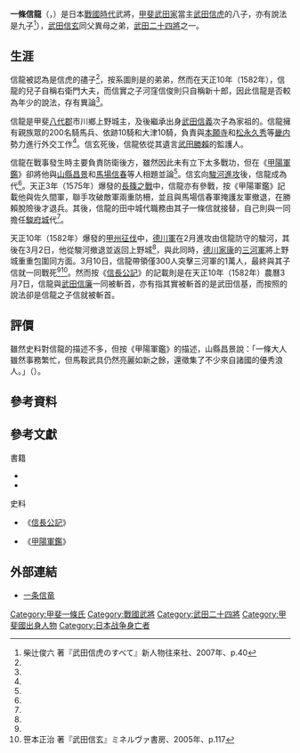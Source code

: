 {{日本武士
|名稱= 一條 信龍
|時代= [[戰國時代_(日本)|戰國時代]]
|出生日期= [[天文_(後奈良天皇)|天文]]8年（1539年）
|出生地點= 
|逝世日期= [[天正_(日本)|天正]]10年農曆3月10日（1582年4月2日）
|逝世地點= 
|假名= {{lang|ja|いちじょう のぶたつ}}
|羅馬字= Ichijō Nobutatsu
|幼名= 
|改名= 
|别名= 上野介<br>右衛門大夫<br>信隆
|諡号= 
|神号= 
|戒名= 
|洗禮名= 
|墓所=
|朝廷官位= 
|幕府職位= 
|主君= [[武田信玄|武田信玄]]→[[武田勝賴|武田勝賴]]
|藩= 
|氏族= [[武田氏|武田氏]]→{{Link-ja|甲斐一條氏|甲斐一条氏|一條氏}}
|父母= 父：[[武田信虎|武田信虎]]
|養父= 
|養母= 
|兄弟= {{Link-ja|武田竹松|武田竹松}}<br>[[武田信玄|武田信玄]]<br>{{Link-ja|武田犬千代|武田犬千代}}<br>[[武田信繁|武田信繁]]<br>武田信基<br>[[武田信廉|武田信廉]]<br>{{Link-ja|武田信顯|武田信顕}}<br>{{Link-ja|松尾信是|松尾信是}}<br>{{Link-ja|武田宗智|武田宗智}}<br>{{Link-ja|河窪信實|河窪信実}}<br>[[武田信友|武田信友]]<br>武田勝虎
|姐妹= [[定惠院|定惠院]]（[[今川義元|今川義元]]正室）<br>南松院（{{Link-ja|穴山信友|穴山信友}}正室<br>[[武田禰禰|禰禰]]（[[諏訪賴重|諏訪賴重]]正室）<br>花光院（浦野氏室）<br>龜御料人（{{Link-ja|大井信為|大井信為}}正室）<br>{{Link-ja|下條信氏|下条信氏}}正室<br>禰津神平（{{Link-ja|禰津元直|禰津元直}}長子的正室）<br>菊御料人（[[菊亭晴季|菊亭晴季]]室）
|正室= 
|側室= 
|嗣子= 一條信就<br>{{Link-ja|武田信貞|武田信貞}}
|嗣女= 三宅正次室
|養子= 
|養女= 
}}

'''一條信龍'''（{{jpn|j=一条信龍|hg=いちじょう のぶたつ|rm=Ichijō Nobutatsu}}，{{bd|1539年||1582年|4月2日|catIdx=Ichijō Nobutatsu}}）是日本[[戰國時代_(日本)|戰國時代]]武將，[[甲斐國|甲斐]][[武田氏|武田家]]當主[[武田信虎|武田信虎]]的八子，亦有說法是九子<ref name="柴辻p40">柴辻俊六 著『武田信虎のすべて』新人物往来社、2007年、p.40</ref>），[[武田信玄|武田信玄]]同父異母之弟，[[武田二十四將|武田二十四將]]之一。

== 生涯 ==
信龍被認為是信虎的孻子<ref name="柴辻p40"/>，按系圖則是{{Link-ja|河窪信實|河窪信実}}的弟弟，然而在天正10年（1582年），信龍的兒子自稱右衛門大夫，而信實之子河窪信俊則只自稱新十郎，因此信龍是否較為年少的說法，存有異論<ref name="柴辻p40"/>。

信龍是甲斐[[八代郡_(甲斐國)|八代郡]]市川鄉上野城主，及後繼承{{Link-ja|甲斐源氏|甲斐源氏}}出身[[武田信義|武田信義]]次子{{Link-ja|一條忠賴|一条忠頼}}為家祖的{{Link-ja|甲斐一條氏|甲斐一条氏|一條氏}}。信龍擁有親族眾的200名騎馬兵、依跡10騎和大津10騎，負責與[[本願寺|本願寺]]和[[松永久秀|松永久秀]]等[[畿内|畿内]]勢力進行外交工作<ref name="柴辻p40"/>。信玄死後，信龍依從其遺言[[武田勝賴|武田勝賴]]的監護人。

信龍在戰事發生時主要負責防衛後方，雖然因此未有立下太多戰功，但在《[[甲陽軍鑑|甲陽軍鑑]]》卻將他與[[山縣昌景|山縣昌景]]和[[馬場信春|馬場信春]]等人相題並論<ref name="柴辻p40"/>。信玄向[[駿河國|駿河]][[駿河侵攻|進攻]]後，信龍成為{{Link-ja|田中城|田中城}}代<ref name="柴辻p40"/>。天正3年（1575年）爆發的[[長篠之戰|長篠之戰]]中，信龍亦有參戰，按《甲陽軍鑑》記載他與佐久間軍，聯手攻破敵軍兩重防柵，並且與馬場信春軍掩護友軍撤退，在勝賴脫險後才退兵。其後，信龍的田中城代職務由其子一條信就接替，自己則與{{Link-ja|武田信堯|武田信堯}}一同擔任[[駿府城|駿府城]]代<ref name="柴辻p40"/>。

天正10年（1582年）爆發的[[甲州征伐|甲州征伐]]中，[[德川氏|德川軍]]在2月進攻由信龍防守的駿河，其後在3月2日，他從駿河撤退並返回上野城<ref name="柴辻p40"/>，與此同時，[[德川家康|德川家康]]的[[三河國|三河軍]]將上野城重重包圍同方面。3月10日，信龍帶領僅300人突擊三河軍的1萬人，最終與其子信就一同戰死<ref name="柴辻p40"/><ref name="笹本p117">笹本正治 著『武田信玄』ミネルヴァ書房、2005年、p.117</ref>。然而按《[[信長公記|信長公記]]》的記載則是在天正10年（1582年）農曆3月7日，信龍與[[武田信廉|武田信廉]]一同被斬首，亦有指其實被斬首的是武田信基，而按照{{Link-ja|黑田基樹|黒田基樹}}的說法卻是信龍之子信就被斬首。

== 評價 ==
雖然史料對信龍的描述不多，但按《甲陽軍鑑》的描述，山縣昌景說：「一條大人雖然事務繁忙，但馬鞍武具仍然亮麗如新之餘，還徵集了不少來自諸國的優秀浪人。」（{{lang|ja|一条殿は、馬鞍武具等、これほど忙しくともいつも新しく、しかも諸国の良い浪人を集めている}}）。

== 參考資料 ==
{{Reflist}}

== 參考文獻 ==
;書籍
*{{ja icon}}{{cite book|script-title=ja:《武田信玄》|isbn=978-4-623-04500-6 |publisher={{Link-ja|密涅瓦書房|ミネルヴァ書房}} |author={{Link-ja|笹本正治|笹本正治}}}}
*{{ja icon}}{{cite book|script-title=ja:《武田信虎のすべて》|isbn=978-4-404-03423-6 |publisher={{Link-ja|新人物往來社|新人物往来社}} |author={{Link-ja|柴辻俊六|柴辻俊六}}}}

;史料
* {{ja icon}}《[[信長公記|信長公記]]》
* {{ja icon}}《[[甲陽軍鑑|甲陽軍鑑]]》

== 外部連結 ==
* {{ja icon}}[http://4619.web.fc2.com/hero6.html 一条信竜] {{Wayback|url=http://4619.web.fc2.com/hero6.html |date=20190626130223 }}

{{DEFAULTSORT:Ichijō Nobutatsu}}
[[Category:甲斐一條氏|Category:甲斐一條氏]]
[[Category:戰國武將|Category:戰國武將]]
[[Category:武田二十四將|Category:武田二十四將]]
[[Category:甲斐國出身人物|Category:甲斐國出身人物]]
[[Category:日本战争身亡者|Category:日本战争身亡者]]
